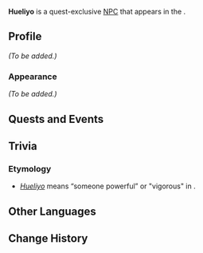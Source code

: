 {{Meta
<!-- Remove this template after adding the missing info -->
|missing_NPC_profile  = yes
<!--
|missing_NPC_idle     = yes
|missing_NPC_dialogue = yes
-->
}}
{{Character Infobox
|type             = Quest NPC
|image            = NPC Hueliyo.png
|realname         = <!-- Optional, if different from in-game name -->
|deceased         = <!-- Past (for deceased prior to events of the game) or free response -->
|region           = Natlan
|location         = Natlan
|affiliation      = Collective of Plenty
|title            = 

|ancestry         = <!-- Clan/family -->
|father           = 
|mother           = 
|spouse           = 
|sibling          = 
|child            = 
|relative         = 

|voiceEN          = 
|voiceCN          = 
|voiceJP          = 
|voiceKR          = 
}}
'''Hueliyo''' is a quest-exclusive [[NPC]] that appears in the {{Quest|For the Same Land}}.
<!--
==Location==
{{subst:#tag:gallery|
NPC Location {{subst:#titleparts:{{subst:PAGENAME}}}}.png{{subst:!}}{{subst:#titleparts:{{subst:PAGENAME}}}}'s location
NPC Location {{subst:#titleparts:{{subst:PAGENAME}}}} Context.png{{subst:!}}Additional context
}}
-->
==Profile==
<!--Detailed story/lore information goes here.-->
''(To be added.)''

===Appearance===
<!--Keep appearance section short and concise. Limit to 2 paragraphs with 3-4 sentences each.-->
''(To be added.)''

==Quests and Events==
{{Quests and Events}}
<!--
==Idle Quotes==
{{Dialogue Start}}
:{{DIcon|Idle}} {{Tx}}
::{{A|VO {{subst:#titleparts:{{subst:PAGENAME}}}} 01.ogg}} "{{Tx}}"
{{Dialogue End}}

==Dialogue==
{{Dialogue Start}}
:'''{{subst:#titleparts:{{subst:PAGENAME}}}}:''' 
:{{DIcon}}
{{Dialogue End}}

==Event Dialogue==
===Event Name===
{{Dialogue Start}}
:'''{{subst:#titleparts:{{subst:PAGENAME}}}}:'''
{{Dialogue End}}
-->
==Trivia==
===Etymology===
* ''[https://nahuatl.wired-humanities.org/content/hueliyo Hueliyo]'' means “someone powerful” or "vigorous" in {{w|Nahuatl}}.

==Other Languages==
{{Other Languages
|default_hidden = 1
|en       = Hueliyo
|zhs      = 胡里约
|zhs_rm   = Húlǐyuē
|zht      = 胡里約
|zht_rm   = Húlǐyuē
|ja       = ウエリヨ
|ja_rm    = Ueriyo
|ko       = 훌리오
|es       = Hueliyo
|fr       = Hueliyo
|ru       = Уэлийо
|th       = Hueliyo
|vi       = Hueliyo
|de       = Hueliyo
|id       = Hueliyo
|pt       = Hueliyo
|tr       = Hueliyo
|it       = Hueliyo
}}

==Change History==
{{Change History|5.2}}
<!--
==References==
{{Reflist}}
-->